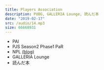 ```yaml
---
title: Players Association
description: PUBG, GALLERIA Lounge, 読んだ本
date: "2019-02-17"
src: /audio/14.mp3
size: 66668931
---
```


<MP3 src='/audio/14.mp3' />

- PAI
- PJS Season2 Phase1 PaR
- NPL [(blog)](https://blog.putcut.net/npl-2019-phase1/)
- GALLERIA Lounge
- 読んだ本